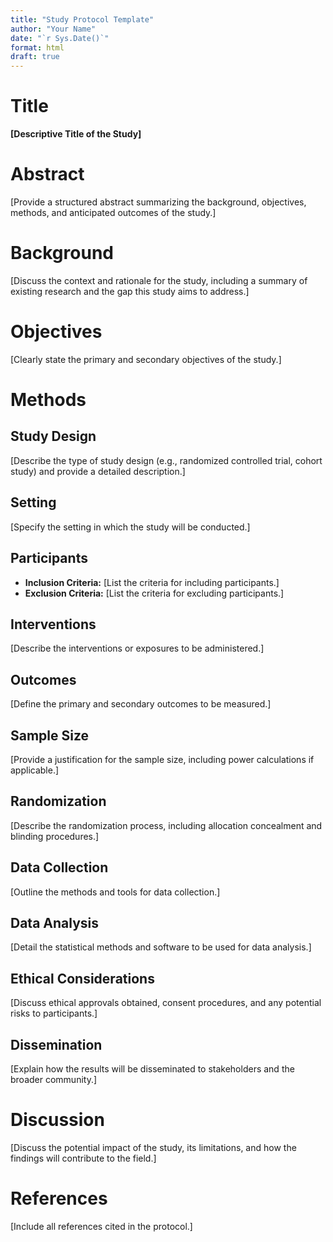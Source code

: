 ```yaml
---
title: "Study Protocol Template"
author: "Your Name"
date: "`r Sys.Date()`"
format: html
draft: true
---
```


# Title

**\[Descriptive Title of the Study\]**

# Abstract

\[Provide a structured abstract summarizing the background, objectives, methods, and anticipated outcomes of the study.\]

# Background

\[Discuss the context and rationale for the study, including a summary of existing research and the gap this study aims to address.\]

# Objectives

\[Clearly state the primary and secondary objectives of the study.\]

# Methods

## Study Design

\[Describe the type of study design (e.g., randomized controlled trial, cohort study) and provide a detailed description.\]

## Setting

\[Specify the setting in which the study will be conducted.\]

## Participants

-   **Inclusion Criteria:** \[List the criteria for including participants.\]
-   **Exclusion Criteria:** \[List the criteria for excluding participants.\]

## Interventions

\[Describe the interventions or exposures to be administered.\]

## Outcomes

\[Define the primary and secondary outcomes to be measured.\]

## Sample Size

\[Provide a justification for the sample size, including power calculations if applicable.\]

## Randomization

\[Describe the randomization process, including allocation concealment and blinding procedures.\]

## Data Collection

\[Outline the methods and tools for data collection.\]

## Data Analysis

\[Detail the statistical methods and software to be used for data analysis.\]

## Ethical Considerations

\[Discuss ethical approvals obtained, consent procedures, and any potential risks to participants.\]

## Dissemination

\[Explain how the results will be disseminated to stakeholders and the broader community.\]

# Discussion

\[Discuss the potential impact of the study, its limitations, and how the findings will contribute to the field.\]

# References

\[Include all references cited in the protocol.\]